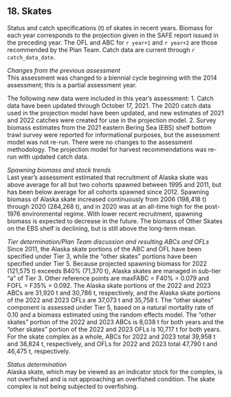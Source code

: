## 18. Skates  
Status and catch specifications (t) of skates in recent years. 
Biomass for each year corresponds to the projection given in the SAFE report issued in the preceding year. The OFL and ABC for `r year+1` and `r year+2` are those recommended by the Plan Team. 
Catch data are current through `r catch_data_date`.

*Changes from the previous assessment*  
This assessment was changed to a biennial cycle beginning with the 2014 assessment; this is a partial
assessment year.

The following new data were included in this year’s assessment:
1. Catch data have been updated through October 17, 2021. The 2020 catch data used in the projection
model have been updated, and new estimates of 2021 and 2022 catches were created for use in the
projection model.
2. Survey biomass estimates from the 2021 eastern Bering Sea (EBS) shelf bottom trawl survey were
reported for informational purposes, but the assessment model was not re-run.
There were no changes to the assessment methodology. The projection model for harvest recommendations
was re-run with updated catch data.


*Spawning biomass and stock trends*  
Last year’s assessment estimated that recruitment of Alaska skate was above average for all but two cohorts spawned between 1995 and 2011, but has been below average for all cohorts spawned since 2012. Spawning biomass of Alaska skate increased continuously from 2006 (198,418 t) through 2020 (284,268 t), and in 2020 was at an all-time high for the post-1976 environmental regime. With lower recent recruitment,
spawning biomass is expected to decrease in the future. The biomass of Other Skates on the EBS shelf is
declining, but is still above the long-term mean. 

*Tier determination/Plan Team discussion and resulting ABCs and OFLs*  
Since 2011, the Alaska skate portions of the ABC and OFL have been specified under Tier 3, while the
“other skates” portions have been specified under Tier 5.
Because projected spawning biomass for 2022 (121,575 t) exceeds B40% (71,370 t), Alaska skates are
managed in sub-tier “a” of Tier 3. Other reference points are maxFABC = F40% = 0.079 and FOFL = F35% =
0.092. The Alaska skate portions of the 2022 and 2023 ABCs are 31,920 t and 30,786 t, respectively, and
the Alaska skate portions of the 2022 and 2023 OFLs are 37,073 t and 35,758 t. The “other skates”
component is assessed under Tier 5, based on a natural mortality rate of 0.10 and a biomass estimated using
the random effects model. The “other skates” portion of the 2022 and 2023 ABCs is 8,038 t for both years
and the “other skates” portion of the 2022 and 2023 OFLs is 10,717 t for both years.
For the skate complex as a whole, ABCs for 2022 and 2023 total 39,958 t and 38,824 t, respectively, and
OFLs for 2022 and 2023 total 47,790 t and 46,475 t, respectively.


*Status determination*  
Alaska skate, which may be viewed as an indicator stock for the complex, is not overfished and is not
approaching an overfished condition. The skate complex is not being subjected to overfishing.


